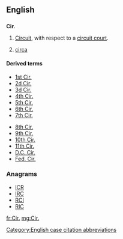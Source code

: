==English==

==={{abbreviation-old|en}}===
'''Cir.'''
# {{context|legal}} [[circuit|Circuit]], with respect to a [[circuit court]].
# [[circa]]

====Derived terms====
{{top2}}
* [[1st Cir.]]
* [[2d Cir.]]
* [[3d Cir.]]
* [[4th Cir.]]
* [[5th Cir.]]
* [[6th Cir.]]
* [[7th Cir.]]
{{mid2}}
* [[8th Cir.]]
* [[9th Cir.]]
* [[10th Cir.]]
* [[11th Cir.]]
* [[D.C. Cir.]]
* [[Fed. Cir.]]
{{bottom}}

===Anagrams===
* [[ICR#English|ICR]]
* [[IRC#English|IRC]]
* [[RCI#English|RCI]]
* [[RIC#English|RIC]]

[[Category:English case citation abbreviations]]

[[fr:Cir.]]
[[mg:Cir.]]
